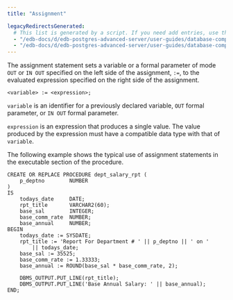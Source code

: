 ```yaml
---
title: "Assignment"

legacyRedirectsGenerated:
  # This list is generated by a script. If you need add entries, use the `legacyRedirects` key.
  - "/edb-docs/d/edb-postgres-advanced-server/user-guides/database-compatibility-stored-procedural-language-guide/13/assignment.html"
  - "/edb-docs/d/edb-postgres-advanced-server/user-guides/database-compatibility-stored-procedural-language-guide/latest/assignment.html"
---
```


<div id="assignment" class="registered_link"></div>

The assignment statement sets a variable or a formal parameter of mode `OUT` or `IN OUT` specified on the left side of the assignment, `:=`, to the evaluated expression specified on the right side of the assignment.

```text
<variable> := <expression>;
```

`variable` is an identifier for a previously declared variable, `OUT` formal parameter, or `IN OUT` formal parameter.

`expression` is an expression that produces a single value. The value produced by the expression must have a compatible data type with that of `variable`.

The following example shows the typical use of assignment statements in the executable section of the procedure.

```text
CREATE OR REPLACE PROCEDURE dept_salary_rpt (
    p_deptno        NUMBER
)
IS
    todays_date     DATE;
    rpt_title       VARCHAR2(60);
    base_sal        INTEGER;
    base_comm_rate  NUMBER;
    base_annual     NUMBER;
BEGIN
    todays_date := SYSDATE;
    rpt_title := 'Report For Department # ' || p_deptno || ' on '
        || todays_date;
    base_sal := 35525;
    base_comm_rate := 1.33333;
    base_annual := ROUND(base_sal * base_comm_rate, 2);

    DBMS_OUTPUT.PUT_LINE(rpt_title);
    DBMS_OUTPUT.PUT_LINE('Base Annual Salary: ' || base_annual);
END;
```
